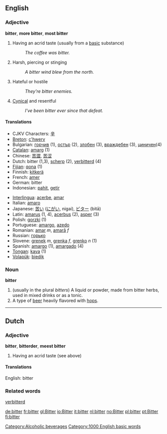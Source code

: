 ==English==

=== Adjective ===
'''bitter''', '''more bitter''', '''most bitter'''

# Having an acrid taste (usually from a [[base|basic]] substance)
#: ''The coffee was bitter.''
# Harsh, piercing or stinging
#: ''A bitter wind blew from the north.''
# Hateful or hostile
#: ''They're bitter enemies.''
# [[Cynical]] and resentful
#: ''I've been bitter ever since that defeat.''

==== Translations ====
{{top}}
*CJKV Characters: [[辛]]
*[[Breton]]: [[c'hwerv]]
*Bulgarian: [[горчив]] (1), [[остър]] (2), [[злобен]] (3), [[враждебен]] (3), [[циничен]](4)
*[[Catalan]]: [[amarg]] (1)
*Chinese: [[苦澀]], [[苦涩]]
*Dutch: bitter (1,3), [[scherp]] (2), [[verbitterd]] (4)
*[[Fijian]]: [[qona]] (1)
*Finnish: [[kitkerä]]
*French: [[amer]]
*German: bitter
*Indonesian: [[pahit]], [[getir]]
{{mid}}
*[[Interlingua]]: [[acerbe]], [[amar]]
*Italian: [[amaro]]
*Japanese: [[苦い]] ([[にがい]], nigai), [[ビター]] (bitā)
*Latin: [[amarus]] (1, 4), [[acerbus]] (2), [[asper]] (3)
*Polish: [[gorzki]] (1)
*Portuguese: [[amargo]], [[azedo]]
*Romanian: [[amar]] ''m'', [[amară]] ''f''
*Russian: [[горько]]
*Slovene: [[grenek]] ''m'', [[grenka]] ''f'', [[grenko]] ''n'' (1)
*Spanish: [[amargo]] (1), [[amargado]] (4)
*[[Tongan]]: [[kava]] (1)
*[[Volapük]]: [[biedik]]
{{bottom}}

=== Noun ===
'''bitter'''

# (usually in the plural ''bitters'') A liquid or powder, made from bitter herbs, used in mixed drinks or as a tonic.
# A type of [[beer]] heavily flavored with [[hops]].
[[Category:Alcoholic beverages]]

----
==Dutch==

=== Adjective ===
'''bitter''', '''bitterder''', '''meest bitter'''

# Having an acrid taste (see above)

====Translations====
English: bitter

===Related words===
[[verbitterd]]

[[Category:1000 English basic words]]

[[de:bitter]]
[[fr:bitter]]
[[gl:Bitter]]
[[io:Bitter]]
[[it:bitter]]
[[nl:bitter]]
[[no:Bitter]]
[[pl:bitter]]
[[pt:Bitter]]
[[fi:bitter]]